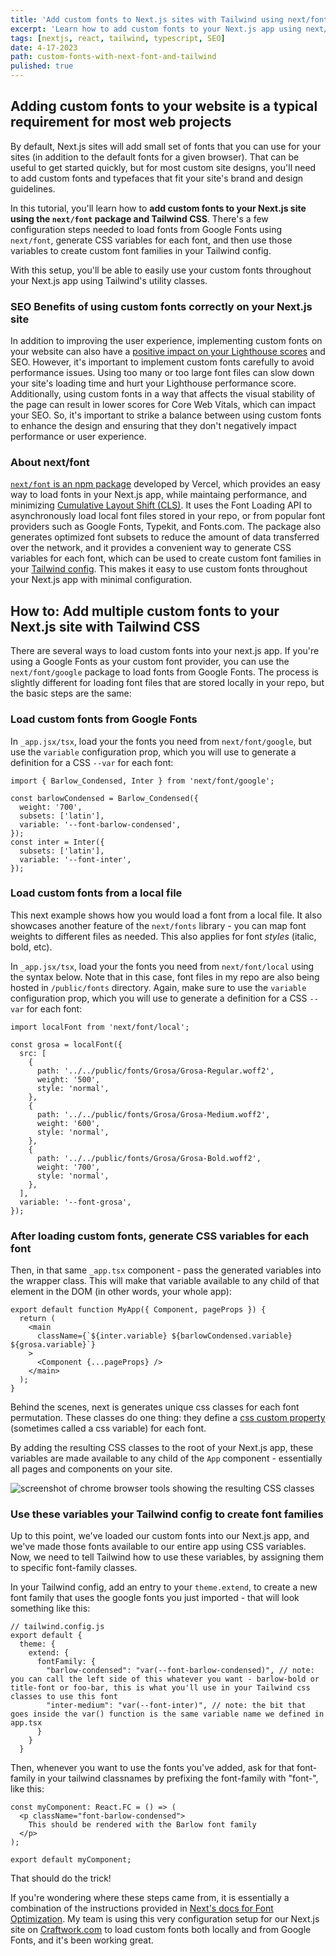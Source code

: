 ```yaml
---
title: 'Add custom fonts to Next.js sites with Tailwind using next/font'
excerpt: 'Learn how to add custom fonts to your Next.js app using next/font and Tailwind CSS. Improve user experience without sacrificing performance.'
tags: [nextjs, react, tailwind, typescript, SEO]
date: 4-17-2023
path: custom-fonts-with-next-font-and-tailwind
pulished: true
---
```


## Adding custom fonts to your website is a typical requirement for most web projects

By default, Next.js sites will add small set of fonts that you can use for your sites (in addition to the default fonts for a given browser). That can be useful to get started quickly, but for most custom site designs, you'll need to add custom fonts and typefaces that fit your site's brand and design guidelines.

In this tutorial, you'll learn how to **add custom fonts to your Next.js site using the `next/font` package and Tailwind CSS**. There's a few configuration steps needed to load fonts from Google Fonts using `next/font`, generate CSS variables for each font, and then use those variables to create custom font families in your Tailwind config.

With this setup, you'll be able to easily use your custom fonts throughout your Next.js app using Tailwind's utility classes.

### SEO Benefits of using custom fonts correctly on your Next.js site

In addition to improving the user experience, implementing custom fonts on your website can also have a [positive impact on your Lighthouse scores](https://web.dev/patterns/web-vitals-patterns/fonts/) and SEO. However, it's important to implement custom fonts carefully to avoid performance issues. Using too many or too large font files can slow down your site's loading time and hurt your Lighthouse performance score. Additionally, using custom fonts in a way that affects the visual stability of the page can result in lower scores for Core Web Vitals, which can impact your SEO. So, it's important to strike a balance between using custom fonts to enhance the design and ensuring that they don't negatively impact performance or user experience.

### About next/font

[`next/font` is an npm package](https://nextjs.org/docs/api-reference/next/font) developed by Vercel, which provides an easy way to load fonts in your Next.js app, while maintaing performance, and minimizing [Cumulative Layout Shift (CLS)](https://web.dev/optimize-cls/). It uses the Font Loading API to asynchronously load local font files stored in your repo, or from popular font providers such as Google Fonts, Typekit, and Fonts.com. The package also generates optimized font subsets to reduce the amount of data transferred over the network, and it provides a convenient way to generate CSS variables for each font, which can be used to create custom font families in your [Tailwind config](https://tailwindcss.com/docs/configuration). This makes it easy to use custom fonts throughout your Next.js app with minimal configuration.

## How to: Add multiple custom fonts to your Next.js site with Tailwind CSS

There are several ways to load custom fonts into your next.js app. If you're using a Google Fonts as your custom font provider, you can use the `next/font/google` package to load fonts from Google Fonts. The process is slightly different for loading font files that are stored locally in your repo, but the basic steps are the same:

### Load custom fonts from Google Fonts

In `_app.jsx/tsx`, load your the fonts you need from `next/font/google`, but use the `variable` configuration prop, which you will use to generate a definition for a CSS `--var` for each font:

```tsx
import { Barlow_Condensed, Inter } from 'next/font/google';

const barlowCondensed = Barlow_Condensed({
  weight: '700',
  subsets: ['latin'],
  variable: '--font-barlow-condensed',
});
const inter = Inter({
  subsets: ['latin'],
  variable: '--font-inter',
});
```

### Load custom fonts from a local file

This next example shows how you would load a font from a local file. It also showcases another feature of the `next/fonts` library - you can map font weights to different files as needed. This also applies for font _styles_ (italic, bold, etc).

In `_app.jsx/tsx`, load your the fonts you need from `next/font/local` using the syntax below. Note that in this case, font files in my repo are also being hosted in `/public/fonts` directory. Again, make sure to use the `variable` configuration prop, which you will use to generate a definition for a CSS `--var` for each font:

```tsx
import localFont from 'next/font/local';

const grosa = localFont({
  src: [
    {
      path: '../../public/fonts/Grosa/Grosa-Regular.woff2',
      weight: '500',
      style: 'normal',
    },
    {
      path: '../../public/fonts/Grosa/Grosa-Medium.woff2',
      weight: '600',
      style: 'normal',
    },
    {
      path: '../../public/fonts/Grosa/Grosa-Bold.woff2',
      weight: '700',
      style: 'normal',
    },
  ],
  variable: '--font-grosa',
});
```

### After loading custom fonts, generate CSS variables for each font

Then, in that same `_app.tsx` component - pass the generated variables into the wrapper class. This will make that variable available to any child of that element in the DOM (in other words, your whole app):

```tsx
export default function MyApp({ Component, pageProps }) {
  return (
    <main
      className={`${inter.variable} ${barlowCondensed.variable} ${grosa.variable}`}
    >
      <Component {...pageProps} />
    </main>
  );
}
```

Behind the scenes, next is generates unique css classes for each font permutation. These classes do one thing: they define a [css custom property](https://developer.mozilla.org/en-US/docs/Web/CSS/Using_CSS_custom_properties) (sometimes called a css variable) for each font.

By adding the resulting CSS classes to the root of your Next.js app, these variables are made available to any child of the `App` component - essentially all pages and components on your site.

<Image
  publicId="posts/custom-fonts-with-next-font-and-tailwind/classes"
  caption="is a screenshot from Chrome Browser tools for Craftwork.com, which is built using this setup"
  alt="screenshot of chrome browser tools showing the resulting CSS classes"
/>

### Use these variables your Tailwind config to create font families

Up to this point, we've loaded our custom fonts into our Next.js app, and we've made those fonts available to our entire app using CSS variables. Now, we need to tell Tailwind how to use these variables, by assigning them to specific font-family classes.

In your Tailwind config, add an entry to your `theme.extend`, to create a new font family that uses the google fonts you just imported - that will look something like this:

```tsx
// tailwind.config.js
export default {
  theme: {
    extend: {
      fontFamily: {
        "barlow-condensed": "var(--font-barlow-condensed)", // note: you can call the left side of this whatever you want - barlow-bold or title-font or foo-bar, this is what you'll use in your Tailwind css classes to use this font
        "inter-medium": "var(--font-inter)", // note: the bit that goes inside the var() function is the same variable name we defined in app.tsx
      }
    }
  }
```

Then, whenever you want to use the fonts you've added, ask for that font-family in your tailwind classnames by prefixing the font-family with "font-", like this:

```tsx
const myComponent: React.FC = () => (
  <p className="font-barlow-condensed">
    This should be rendered with the Barlow font family
  </p>
);

export default myComponent;
```

That should do the trick!

If you're wondering where these steps came from, it is essentially a combination of the instructions provided in [Next's docs for Font Optimization](https://nextjs.org/docs/basic-features/font-optimization). My team is using this very configuration setup for our Next.js site on [Craftwork.com](https://craftwork.com) to load custom fonts both locally and from Google Fonts, and it's been working great.
